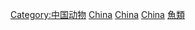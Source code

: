 [[Category:中国动物|Category:中国动物]]
[[Category:東亞魚類|China]]
[[Category:中亞魚類|China]]
[[Category:各國魚類|China]]
[[Category:中國水體|魚類]]